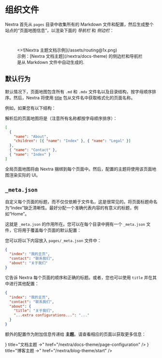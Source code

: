 
# 组织文件

Nextra 首先从 `pages` 目录中收集所有的 Markdown 文件和配置，然后生成整个站点的“页面地图信息”，以渲染下面的 _导航栏_ 和 _侧边栏_：

<br />

<figure>
  <>![Nextra 主题文档示例](/assets/routing@1x.png)</>
  <figcaption>
    示例：[Nextra 文档主题](/nextra/docs-theme) 的侧边栏和导航栏是从 Markdown
    文件中自动生成的.
  </figcaption>
</figure>

## 默认行为

默认情况下，页面地图包含所有 `.md` 和 `.mdx` 文件名以及目录结构，按字母顺序排序。然后，Nextra 将使用 [title](https://github.com/vercel/title) 包从文件名中获取格式化的页面名称。

例如，如果您有以下结构：

<FileTree>
  <FileTree.Folder name="pages" defaultOpen>
    <FileTree.File name="contact.md" />
    <FileTree.File name="index.mdx" />
    <FileTree.Folder name="about" defaultOpen>
      <FileTree.File name="legal.md" />
      <FileTree.File name="index.mdx" />
    </FileTree.Folder>
  </FileTree.Folder>
</FileTree>

解析后的页面地图将是（注意所有名称都按字母顺序排序）：

```json
[
  {
    "name": "About",
    "children": [{ "name": "Index" }, { "name": "Legal" }]
  },
  { "name": "Contact" },
  { "name": "Index" }
]
```

全局页面地图将由 Nextra 捆绑到每个页面中。然后，配置的主题将使用该页面地图渲染实际的 UI。

## `_meta.json`

自定义每个页面的标题，而不仅仅依赖于文件名，这是很常见的。将页面标题命名为“Index”缺乏清晰性。最好分配一个准确代表内容的有意义的标题，例如“Home”。

这就是 `_meta.json` 的作用所在。您可以在每个目录中拥有一个 `_meta.json` 文件，它将用于覆盖每个页面的默认配置：

<FileTree>
  <FileTree.Folder name="pages" defaultOpen>
    <FileTree.File name="_meta.json" />
    <FileTree.File name="contact.md" />
    <FileTree.File name="index.mdx" />
    <FileTree.Folder name="about" defaultOpen>
      <FileTree.File name="_meta.json" />
      <FileTree.File name="legal.md" />
      <FileTree.File name="index.mdx" />
    </FileTree.Folder>
  </FileTree.Folder>
</FileTree>

您可以将以下内容放入 `pages/_meta.json` 文件中：

```json filename="pages/_meta.json"
{
  "index": "我的主页",
  "contact": "联系我们",
  "about": "关于我们"
}
```

它告诉 Nextra 每个页面的顺序和正确的标题。或者，您也可以使用 `title` 并在其中进行其他配置：

```json filename="pages/_meta.json"
{
  "index": "我的主页",
  "contact": "联系我们",
  "about": {
    "title": "关于我们",
    "...extra configurations...": "..."
  }
}
```

额外的配置作为附加信息传递给 **主题**。请查看相应的页面以获取更多信息：

<Cards>
  <Card
    icon={<NewsletterIcon />}
    title="文档主题 →"
    href="/nextra/docs-theme/page-configuration"
  />
  <Card
    icon={<FileIcon />}
    title="博客主题 →"
    href="/nextra/blog-theme/start"
  />
</Cards>
